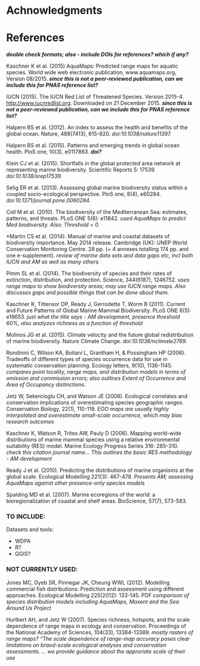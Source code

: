 # Achnowledgments
<!-- Acknowledgments. List acknowledgments and funding sources. PNAS collaborates with FundRef to use a standard taxonomy of funder names. Dedications are rarely allowed. -->

# References

___double check formats; also - include DOIs for references? which if any?___

<!--
References. References must be in PNAS style. Only published or in-press papers and books may be cited in the reference list. For references to in-press articles, please confirm with the cited journal that the article is in press and include a DOI number and online publication date. Unpublished abstracts of papers presented at meetings or references to "data not shown" are not permitted. References should be cited in numerical order as they appear in text, and all references, including for the SI, should be included in the main manuscript file. Because tables and figures will be inserted in the text where first cited, references in these sections should be numbered accordingly. Include the full title for each cited article. All authors (unless there are more than five) should be named in the citation. If there are more than five, list the first author's name followed by et al. Provide inclusive page ranges for journal articles and book chapters. Cite databases in the text or as footnotes.

Journal articles are cited as follows:

10. Neuhaus J-M, Sitcher L, Meins F, Jr, Boller T (1991) A short C-terminal sequence is necessary and sufficient for the targeting of chitinases to the plant vacuole. Proc Natl Acad Sci USA 88(22):10362–10366.
-->

Kaschner K et al. (2015) AquaMaps: Predicted range maps for aquatic species. World wide web electronic publication, www.aquamaps.org, Version 08/2015. ___since this is not a peer-reviewed publication, can we include this for PNAS reference list?___

IUCN (2015). The IUCN Red List of Threatened Species. Version 2015-4. <http://www.iucnredlist.org>. Downloaded on 21 December 2015.  ___since this is not a peer-reviewed publication, can we include this for PNAS reference list?___

Halpern BS et al. (2012). An index to assess the health and benefits of the global ocean. Nature, 488(7413), 615-620. _doi:10.1038/nature11397._

Halpern BS et al. (2015). Patterns and emerging trends in global ocean health. PloS one, 10(3), e0117863. ___doi?___

Klein CJ et al. (2015). Shortfalls in the global protected area network at representing marine biodiversity. Scientific Reports 5: 17539. _doi:10.1038/srep17539._

Selig ER et al. (2013). Assessing global marine biodiversity status within a coupled socio-ecological perspective. PloS one, 8(4), e60284. _doi:10.1371/journal.pone.0060284._

Coll M et al. (2010). The biodiversity of the Mediterranean Sea: estimates, patterns, and threats. PLoS ONE 5(8): e11842. _used AquaMaps to predict Med biodiversity.  Also: Threshold = 0._

*Martin CS et al. (2014). Manual of marine and coastal datasets of biodiversity importance. May 2014 release. Cambridge (UK): UNEP World Conservation Monitoring Centre. 28 pp. (+ 4 annexes totalling 174 pp. and one e-supplement). _review of marine data sets and data gaps etc, incl both IUCN and AM as well as many others_

Pimm SL et al. (2014). The biodiversity of species and their rates of extinction, distribution, and protection. Science, 344(6187), 1246752. _uses range maps to show biodiversity areas; may use IUCN range maps.  Also discusses gaps and possible things that can be done about them._

Kaschner K, Tittensor DP, Ready J, Gerrodette T, Worm B (2011). Current and Future Patterns of Global Marine Mammal Biodiversity. PLoS ONE 6(5): e19653. _just what the title says - AM development, presence threshold 60%, also analyzes richness as a function of threshold_

Molinos JG et al. (2015). Climate velocity and the future global redistribution of marine biodiversity. Nature Climate Change. _doi:10.1038/nclimate2769._

Rondinini C, Wilson KA, Boitani L, Grantham H, & Possingham HP (2006). Tradeoffs of different types of species occurrence data for use in systematic conservation planning. Ecology letters, 9(10), 1136-1145. _compares point locality, range maps, and distribution models in terms of omission and commission errors; also outlines Extent of Occurrence and Area of Occupancy distinctions._

Jetz W, Sekercioglu CH, and Watson JE (2008). Ecological correlates and conservation implications of overestimating species geographic ranges. Conservation Biology, 22(1), 110-119. _EOO maps are usually highly interpolated and overestimate small-scale occurrence, which may bias research outcomes_

Kaschner K, Watson R, Trites AW, Pauly D (2006). Mapping world-wide distributions of marine mammal species using a relative environmental suitability (RES) model.  Marine Ecology Progress Series 316: 285–310. _check this citation journal name..._ _This outlines the basic RES methodology - AM development_

Ready J et al. (2010). Predicting the distributions of marine organisms at the global scale. Ecological Modelling 221(3): 467-478. _Presents AM; assessing AquaMaps against other presence-only species models_

Spalding MD et al. (2007). Marine ecoregions of the world: a bioregionalization of coastal and shelf areas. BioScience, 57(7), 573-583.


### TO INCLUDE:

Datasets and tools: 

* WDPA
* R?
* QGIS?




### NOT CURRENTLY USED:

Jones MC, Dyeb SR, Pinnegar JK, Cheung WWL (2012). Modelling commercial fish distributions: Prediction and assessment using different approaches. Ecological Modelling 225(2012): 133-145. PDF _comparison of species distribution models including AquaMaps, Maxent and the Sea Around Us Project_


Hurlbert AH, and Jetz W (2007). Species richness, hotspots, and the scale dependence of range maps in ecology and conservation. Proceedings of the National Academy of Sciences, 104(33), 13384-13389. _mostly rasters of range maps?  "The scale dependence of range-map accuracy poses clear limitations on braod-scale ecological analyses and conservation assessments.  ... we provide guidance about the approriate scale of their use_





